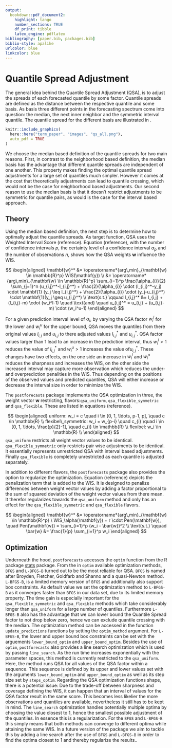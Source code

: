 ```yaml
---
output:
  bookdown::pdf_document2:
    highlight: tango
    number_sections: TRUE
    df_print: tibble
    latex_engine: pdflatex
bibliography: [paper.bib, packages.bib]
biblio-style: apalike
urlcolor: blue
linkcolor: blue
---
```


# Quantile Spread Adjustment {#qsa}

The general idea behind the Quantile Spread Adjustment (QSA), is to adjust the spreads of each forecasted quantile by some factor. Quantile spreads are defined as the distance between the respective quantile and some basis. As basis three different points in the forecasting spectrum come into question: the median, the next inner neighbor and the symmetric interval quantile. The quantile spread for the different basis are illustrated in \Cref{fig:qs-basis}.

```r
knitr::include_graphics(
  here::here("term_paper", "images", "qs_all.png"),
  auto_pdf = TRUE
)
```

We choose the median based definition of the quantile spreads for two main reasons. First, in contrast to the neighborhood based definition, the median basis has the advantage that different quantile spreads are independent of one another. This property makes finding the optimal quantile spread adjustments for a large set of quantiles much simpler. However it comes at the cost that theoretically adjustments can lead to quantile crossing, which would not be the case for neighborhood based adjustments. Our second reason to use the median basis is that it doesn't restrict adjustments to be symmetric for quantile pairs, as would is the case for the interval based approach.  

## Theory

Using the median based definition, the next step is to determine how to optimally adjust the quantile spreads. As target function, QSA uses the Weighted Interval Score (reference). Equation (reference), with the number of confidence intervals $p$, the certainty level of a confidence interval $\alpha_{p}$ and the number of observations $n$, shows how the QSA weights $\mathbf{w}$ influence the WIS.

$$
\begin{aligned}
\mathbf{w}^*
&= \operatorname*{arg\,min}_{\mathbf{w} \in \mathbb{R}^p} WIS(\mathbf{y}) \\
&= \operatorname*{arg\,min}_{\mathbf{w} \in \mathbb{R}^p} \sum_{i=1}^p \frac{\alpha_{i}}{2} \sum_{j=1}^n (u_{i,j}^*-l_{i,j}^*) + \frac{2}{\alpha_{i}} \cdot (l_{i,j}^*-y_j) \cdot \mathbf{1} (y_j \leq l_{i,j}^*) + \frac{2}{\alpha_{i}} \cdot (y_j-u_{i,j}^*) \cdot \mathbf{1}(y_j \geq u_{i,j}^*) \\
\text{s.t.} \qquad l_{i,j}^* &= l_{i,j} + (l_{i,j}-m) \cdot (w_i^l-1) \quad \text{and} \quad 
u_{i,j}^* = u_{i,j} + (u_{i,j}-m) \cdot (w_i^u-1)
\end{aligned}
$$

For a given prediction interval level of $\alpha_{i}$, by varying the QSA factor $w_i^l$ for the lower and $w_i^u$ for the upper bound, QSA moves the quantiles from there original values $l_{i,j}$ and $u_{i,j}$ to there adjusted values $l_{i,j}^*$ and $u_{i,j}^*$. QSA factor values larger than 1 lead to an increase in the prediction interval, thus $w_i^l > 1$ reduces the value of $l_{i,j}^*$ and $w_i^u > 1$ increases the value of$u_{i,j}^*$. These changes have two effects, on the one side an increase in $w_i^l$ and $w_i^u$ reduces the sharpness and increases the WIS, on the other side the increased interval may capture more observation which reduces the under- and overprediction penalities in the WIS. Thus depending on the positions of the observed values and predicted quantiles, QSA will either increase or decrease the interval size in order to minimize the WIS.

The `postforecasts` package implements the QSA optimization in three, the weight vector $\mathbf{w}$ restricting, flavors:`qsa_uniform`, `qsa_flexible_symmetric` and `qsa_flexible`. These are listed in equations (reference).

$$
\begin{aligned}
uniform: w_i = c \quad i \in [0, 1, \ldots, p-1, p], \quad c \in \mathbb{R} \\
flexibel\_symmetric: w_i = w_{p-i} \quad c_{i} \quad i \in [0, 1, \ldots, \frac{p}{2}-1], \quad c_{i} \in \mathbb{R} \\
flexibel: w_i \in \mathbb{R} \\
\end{aligned}
$$
`qsa_uniform` restricts all weight vector values to be identical. `qsa_flexible_symmetric` only restricts pair wise adjustments to be identical. It essentially represents unrestricted QSA with interval based adjustments. Finally `qsa_flexible` is completely unrestricted as each quantile is adjusted separately. 

In addition to different flavors, the `postforecasts` package also provides the option to regularize the optimization. Equation (reference) depicts the penalization term that is added to the WIS. It is designed to penalize differences between weight vector values by adding a factor proportional to the sum of squared deviation of the weight vector values from there mean. It therefor regularizes towards the `qsa_uniform` method and only has an effect for the `qsa_flexible_symmetric` and `qsa_flexible` flavors.

$$
\begin{aligned}
\mathbf{w}^*
&= \operatorname*{arg\,min}_{\mathbf{w} \in \mathbb{R}^p} \ WIS_\alpha(\mathbf{y}) + r \cdot Pen(\mathbf{w}), \quad Pen(\mathbf{w}) = \sum_{i=1}^p (w_i - \bar{w})^2 \\
\text{s.t.} \qquad \bar{w} &= \frac{1}{p} \sum_{i=1}^p w_i
\end{aligned}
$$



## Optimization

Underneath the hood, `postforecasts` accesses the `optim` function from the R package [stats](https://www.rdocumentation.org/packages/stats/versions/3.6.2/topics/optim) package. From the in `optim` available optimization methods, `BFGS` and `L-BFGS-B` turned out to be the most reliable for QSA. `BFGS` is named after Broyden, Fletcher, Goldfarb and Shanno and a quasi-Newton method. `L-BFGS-B`, is a limited memory version of `BFGS` and additionally also support box constraints. As default value we set the optimization method to `L-BFGS-B` as it converges faster than `BFGS` in our data set, due to its limited memory property. The time gain is especially important for the `qsa_flexible_symmetric` and `qsa_flexible` methods which take considerably longer than `qsa_uniform` for a large number of quantiles. Furthermore `L-BFGS-B` also has the advantage that we can lower bound the Quantile Spread factor to not drop below zero, hence we can exclude quantile crossing with the median. The optimization method can be accessed in the function `update_predictions` functions by setting the `optim_method` argument. For `L-BFGS-B`, the lower and upper bound box constraints can be set with the arguements  `lower_bound_optim` and `upper_bound_optim`.
Besides the use of `optim`, `postforecasts` also provides a line search optimization which is used by passing `line_search`. As the run time increases exponentially with the parameter spaces, this method is currently restricted to the `qsa_uniform`. Here, the method runs QSA for all values of the QSA factor within a sequence. This sequence is defined by its upper and lower values set with the arguments `lower_bound_optim` and `upper_bound_optim` as well as its step size set by `steps_optim`. 
Regarding the QSA optimization functions shape, there is a potential issue: Due to the trade-off between sharpness and coverage defining the WIS, it can happen that an interval of values for the QSA factor result in the same score. This becomes less likelier the more observations and quantiles are available, nevertheless it still has to be kept in mind. The `line_search` optimization handles potentially multiple optima by choosing the value closest to 1, hence the smallest possible adjustment of the quantiles. In essence this is a regularization. For the `BFGS` and `L-BFGS-B` this simply means that both methods can converge to different optima while attaining the same WIS. In a future version of the package we aim to tackle this by adding a line search after the use of `BFGS` and `L-BFGS-B` in order to find the optima closest to 1 and  thereby regularize the results..






